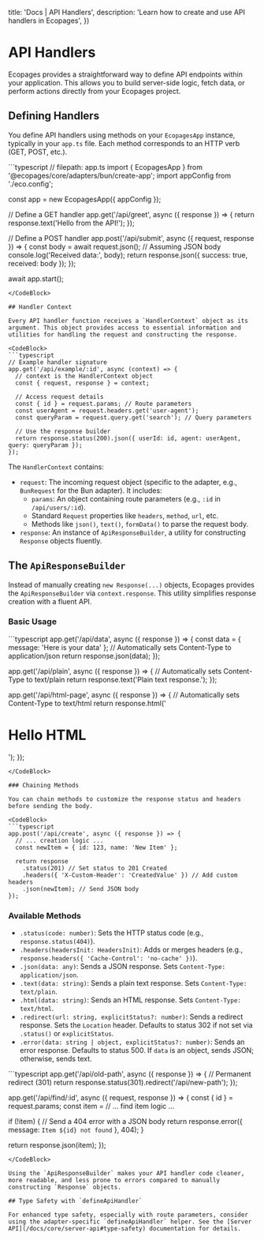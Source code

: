 

  title: 'Docs | API Handlers',
  description: 'Learn how to create and use API handlers in Ecopages',
})

# API Handlers

Ecopages provides a straightforward way to define API endpoints within your application. This allows you to build server-side logic, fetch data, or perform actions directly from your Ecopages project.

## Defining Handlers

You define API handlers using methods on your `EcopagesApp` instance, typically in your `app.ts` file. Each method corresponds to an HTTP verb (GET, POST, etc.).

<CodeBlock>
```typescript
// filepath: app.ts
import { EcopagesApp } from '@ecopages/core/adapters/bun/create-app';
import appConfig from './eco.config';

const app = new EcopagesApp({ appConfig });

// Define a GET handler
app.get('/api/greet', async ({ response }) => {
  return response.text('Hello from the API!');
});

// Define a POST handler
app.post('/api/submit', async ({ request, response }) => {
  const body = await request.json(); // Assuming JSON body
  console.log('Received data:', body);
  return response.json({ success: true, received: body });
});

await app.start();
```
</CodeBlock>

## Handler Context

Every API handler function receives a `HandlerContext` object as its argument. This object provides access to essential information and utilities for handling the request and constructing the response.

<CodeBlock>
```typescript
// Example handler signature
app.get('/api/example/:id', async (context) => {
  // context is the HandlerContext object
  const { request, response } = context;

  // Access request details
  const { id } = request.params; // Route parameters
  const userAgent = request.headers.get('user-agent');
  const queryParam = request.query.get('search'); // Query parameters

  // Use the response builder
  return response.status(200).json({ userId: id, agent: userAgent, query: queryParam });
});
```
</CodeBlock>

The `HandlerContext` contains:

-   `request`: The incoming request object (specific to the adapter, e.g., `BunRequest` for the Bun adapter). It includes:
    -   `params`: An object containing route parameters (e.g., `:id` in `/api/users/:id`).
    -   Standard `Request` properties like `headers`, `method`, `url`, etc.
    -   Methods like `json()`, `text()`, `formData()` to parse the request body.
-   `response`: An instance of `ApiResponseBuilder`, a utility for constructing `Response` objects fluently.

## The `ApiResponseBuilder`

Instead of manually creating `new Response(...)` objects, Ecopages provides the `ApiResponseBuilder` via `context.response`. This utility simplifies response creation with a fluent API.

### Basic Usage

<CodeBlock>
```typescript
app.get('/api/data', async ({ response }) => {
  const data = { message: 'Here is your data' };
  // Automatically sets Content-Type to application/json
  return response.json(data); 
});

app.get('/api/plain', async ({ response }) => {
  // Automatically sets Content-Type to text/plain
  return response.text('Plain text response.');
});

app.get('/api/html-page', async ({ response }) => {
  // Automatically sets Content-Type to text/html
  return response.html('<h1>Hello HTML</h1>');
});
```
</CodeBlock>

### Chaining Methods

You can chain methods to customize the response status and headers before sending the body.

<CodeBlock>
```typescript
app.post('/api/create', async ({ response }) => {
  // ... creation logic ...
  const newItem = { id: 123, name: 'New Item' };
  
  return response
    .status(201) // Set status to 201 Created
    .headers({ 'X-Custom-Header': 'CreatedValue' }) // Add custom headers
    .json(newItem); // Send JSON body
});
```
</CodeBlock>

### Available Methods

-   `.status(code: number)`: Sets the HTTP status code (e.g., `response.status(404)`).
-   `.headers(headersInit: HeadersInit)`: Adds or merges headers (e.g., `response.headers({ 'Cache-Control': 'no-cache' })`).
-   `.json(data: any)`: Sends a JSON response. Sets `Content-Type: application/json`.
-   `.text(data: string)`: Sends a plain text response. Sets `Content-Type: text/plain`.
-   `.html(data: string)`: Sends an HTML response. Sets `Content-Type: text/html`.
-   `.redirect(url: string, explicitStatus?: number)`: Sends a redirect response. Sets the `Location` header. Defaults to status 302 if not set via `.status()` or `explicitStatus`.
-   `.error(data: string | object, explicitStatus?: number)`: Sends an error response. Defaults to status 500. If `data` is an object, sends JSON; otherwise, sends text.

<CodeBlock>
```typescript
app.get('/api/old-path', async ({ response }) => {
  // Permanent redirect (301)
  return response.status(301).redirect('/api/new-path'); 
});

app.get('/api/find/:id', async ({ request, response }) => {
  const { id } = request.params;
  const item = // ... find item logic ...

  if (!item) {
    // Send a 404 error with a JSON body
    return response.error({ message: `Item ${id} not found` }, 404); 
  }
  
  return response.json(item);
});
```
</CodeBlock>

Using the `ApiResponseBuilder` makes your API handler code cleaner, more readable, and less prone to errors compared to manually constructing `Response` objects.

## Type Safety with `defineApiHandler`

For enhanced type safety, especially with route parameters, consider using the adapter-specific `defineApiHandler` helper. See the [Server API](/docs/core/server-api#type-safety) documentation for details.
